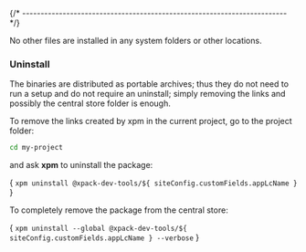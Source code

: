 

{/* ------------------------------------------------------------------------ */}

No other files are installed in any system folders or other locations.

### Uninstall

The binaries are distributed as portable archives; thus they do not need
to run a setup and do not require an uninstall; simply removing the
links and possibly the central store folder is enough.

To remove the links created by xpm in the current project,
go to the project folder:

```sh
cd my-project
```

and ask **xpm** to uninstall the package:

<CodeBlock language="sh"> {
`xpm uninstall @xpack-dev-tools/${ siteConfig.customFields.appLcName }`
}</CodeBlock>

To completely remove the package from the central store:

<CodeBlock language="sh"> {
`xpm uninstall --global @xpack-dev-tools/${ siteConfig.customFields.appLcName } --verbose`
}</CodeBlock>
